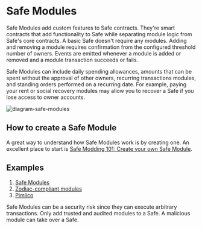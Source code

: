 

# Safe Modules

Safe Modules add custom features to Safe contracts. They're smart contracts that add functionality to Safe while separating module logic from Safe's core contracts. A basic Safe doesn't require any modules. Adding and removing a module requires confirmation from the configured threshold number of owners. Events are emitted whenever a module is added or removed and a module transaction succeeds or fails.

Safe Modules can include daily spending allowances, amounts that can be spent without the approval of other owners, recurring transactions modules, and standing orders performed on a recurring date. For example, paying your rent or social recovery modules may allow you to recover a Safe if you lose access to owner accounts.

![diagram-safe-modules](../assets/diagram-safe-modules.png)

## How to create a Safe Module

A great way to understand how Safe Modules work is by creating one. An excellent place to start is [Safe Modding 101: Create your own Safe Module](https://www.youTube.com/watch?v=nmDYc9PlAic).

<YouTube embedId='nmDYc9PlAic' />

## Examples

1. [Safe Modules](https://github.com/safe-global/safe-modules)
2. [Zodiac-compliant modules](https://zodiac.wiki/index.php/Introduction:_Zodiac_Standard#Modules)
3. [Pimlico](https://docs.pimlico.io/permissionless/how-to/accounts/use-safe-account)

<Callout type='error' emoji='‼️'>
  Safe Modules can be a security risk since they can execute arbitrary
  transactions. Only add trusted and audited modules to a Safe. A malicious
  module can take over a Safe.
</Callout>

